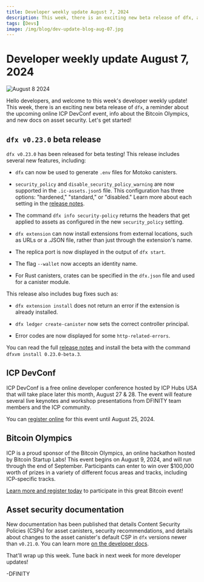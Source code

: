 ```yaml
---
title: Developer weekly update August 7, 2024
description: This week, there is an exciting new beta release of dfx, a reminder about the upcoming online ICP DevConf event, info about the Bitcoin Olympics, and new docs on asset security.
tags: [Devs]
image: /img/blog/dev-update-blog-aug-07.jpg
---
```


# Developer weekly update August 7, 2024

![August 8 2024](../../static/img/blog/dev-update-blog-aug-07.jpg)

Hello developers, and welcome to this week's developer weekly update! This week, there is an exciting new beta release of `dfx`, a reminder about the upcoming online ICP DevConf event, info about the Bitcoin Olympics, and new docs on asset security. Let's get started!

## `dfx v0.23.0` beta release

`dfx v0.23.0` has been released for beta testing! This release includes several new features, including:

- `dfx` can now be used to generate `.env` files for Motoko canisters.

- `security_policy` and `disable_security_policy_warning` are now supported in the `.ic-assets.json5` file. This configuration has three options: "hardened," "standard," or "disabled." Learn more about each setting in the [release notes](https://github.com/dfinity/sdk/releases/tag/0.23.0-beta.0).

- The command `dfx info security-policy` returns the headers that get applied to assets as configured in the new `security_policy` setting.

- `dfx extension` can now install extensions from external locations, such as URLs or a .JSON file, rather than just through the extension's name.

- The replica port is now displayed in the output of `dfx start`.

- The flag `--wallet` now accepts an identity name.

- For Rust canisters, crates can be specified in the `dfx.json` file and used for a canister module.

This release also includes bug fixes such as:

- `dfx extension install` does not return an error if the extension is already installed.

- `dfx ledger create-canister` now sets the correct controller principal.

- Error codes are now displayed for some `http-related-errors`.

You can read the full [release notes](https://github.com/dfinity/sdk/releases/tag/0.23.0-beta.0) and install the beta with the command `dfxvm install 0.23.0-beta.3`.

## ICP DevConf

ICP DevConf is a free online developer conference hosted by ICP Hubs USA that will take place later this month, August 27 & 28. The event will feature several live keynotes and workshop presentations from DFINITY team members and the ICP community.

You can [register online](https://icpdevconf.com/) for this event until August 25, 2024.

## Bitcoin Olympics

ICP is a proud sponsor of the Bitcoin Olympics, an online hackathon hosted by Bitcoin Startup Labs! This event begins on August 9, 2024, and will run through the end of September. Participants can enter to win over $100,000 worth of prizes in a variety of different focus areas and tracks, including ICP-specific tracks.

[Learn more and register today](https://btcolympics.devpost.com/) to participate in this great Bitcoin event!

## Asset security documentation

New documentation has been published that details Content Security Policies (CSPs) for asset canisters, security recommendations, and details about changes to the asset canister's default CSP in `dfx` versions newer than `v0.21.0`. You can learn more [on the developer docs](https://internetcomputer.org/docs/current/developer-docs/web-apps/application-frontends/asset-security).


That'll wrap up this week. Tune back in next week for more developer updates!

-DFINITY

